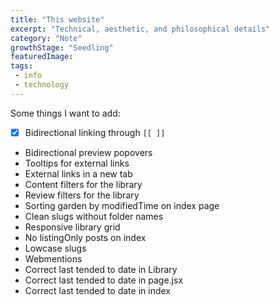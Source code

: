 ```yaml
---
title: "This website" 
excerpt: "Technical, aesthetic, and philosophical details"
category: "Note"
growthStage: "Seedling"
featuredImage: 
tags:
 - info
 - technology
---
```

Some things I want to add:
- [x] Bidirectional linking through `[[ ]]`
- Bidirectional preview popovers
- Tooltips for external links
- External links in a new tab
- Content filters for the library
- Review filters for the library
- Sorting garden by modifiedTime on index page
- Clean slugs without folder names
- Responsive library grid
- No listingOnly posts on index
- Lowcase slugs
- Webmentions
- Correct last tended to date in Library
- Correct last tended to date in page.jsx
- Correct last tended to date in index